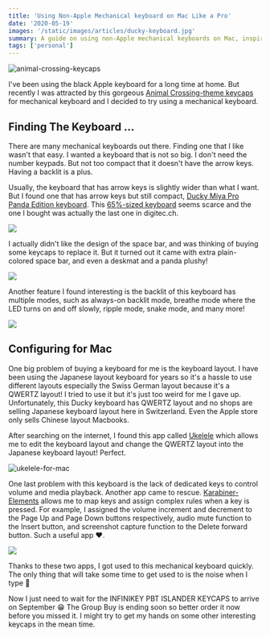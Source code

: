 ```yaml
---
title: 'Using Non-Apple Mechanical keyboard on Mac Like a Pro'
date: '2020-05-19'
images: '/static/images/articles/ducky-keyboard.jpg'
summary: A guide on using non-Apple mechanical keyboards on Mac, inspired by a personal shift from an Apple keyboard to an Animal Crossing-themed mechanical keyboard.
tags: ['personal']
---
```


![animal-crossing-keycaps](https://cdn.shopify.com/s/files/1/1679/2319/products/Infinikey-PBT-Islander_deskmat_Island-Hopper_025a79f4-a0e6-4ed1-a209-ed8848ebe3a3_720x.png?v=1589464642)

I've been using the black Apple keyboard for a long time at home. But recently I was attracted by this gorgeous [Animal Crossing-theme keycaps](https://thekey.company/collections/islander/products/infinikey-pbt-islander) for mechanical keyboard and I decided to try using a mechanical keyboard.

## Finding The Keyboard ...

There are many mechanical keyboards out there. Finding one that I like wasn't that easy. I wanted a keyboard that is not so big. I don't need the number keypads. But not too compact that it doesn't have the arrow keys. Having a backlit is a plus.

Usually, the keyboard that has arrow keys is slightly wider than what I want. But I found one that has arrow keys but still compact, [Ducky Miya Pro Panda Edition keyboard](https://www.digitec.ch/en/s1/product/ducky-miya-pro-panda-edition-de-cable-cherry-mx-blue-keyboards-11741454). This [65%-sized keyboard](https://www.reddit.com/r/MechanicalKeyboards/comments/4ciatx/guide_65_keyboards_what_they_are_and_where_to_get/) seems scarce and the one I bought was actually the last one in digitec.ch.

![](/static/images/articles/ducky-keyboard-deskmat.jpg)

I actually didn't like the design of the space bar, and was thinking of buying some keycaps to replace it. But it turned out it came with extra plain-colored space bar, and even a deskmat and a panda plushy!

![](/static/images/articles/ducky-keyboard.jpg)

Another feature I found interesting is the backlit of this keyboard has multiple modes, such as always-on backlit mode, breathe mode where the LED turns on and off slowly, ripple mode, snake mode, and many more!

![](/static/images/articles/backlit.gif)

## Configuring for Mac

One big problem of buying a keyboard for me is the keyboard layout. I have been using the Japanese layout keyboard for years so it's a hassle to use different layouts especially the Swiss German layout because it's a QWERTZ layout! I tried to use it but it's just too weird for me I gave up. Unfortunately, this Ducky keyboard has QWERTZ layout and no shops are selling Japanese keyboard layout here in Switzerland. Even the Apple store only sells Chinese layout Macbooks.

After searching on the internet, I found this app called [Ukelele](https://software.sil.org/ukelele/) which allows me to edit the keyboard layout and change the QWERTZ layout into the Japanese keyboard layout! Perfect.

![ukelele-for-mac](/static/images/articles/ukelele.jpg)

One last problem with this keyboard is the lack of dedicated keys to control volume and media playback. Another app came to rescue. [Karabiner-Elements](https://karabiner-elements.pqrs.org/) allows me to map keys and assign complex rules when a key is pressed. For example, I assigned the volume increment and decrement to the Page Up and Page Down buttons respectively, audio mute function to the Insert button, and screenshot capture function to the Delete forward button. Such a useful app ❤️.

![](/static/images/articles/keyboard-mapping.jpg)

Thanks to these two apps, I got used to this mechanical keyboard quickly. The only thing that will take some time to get used to is the noise when I type 🤣

Now I just need to wait for the INFINIKEY PBT ISLANDER KEYCAPS to arrive on September 😁 The Group Buy is ending soon so better order it now before you missed it. I might try to get my hands on some other interesting keycaps in the mean time.
